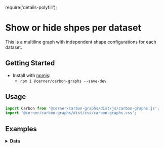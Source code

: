 require('details-polyfill');

# Show or hide shpes per dataset

This is a multiline graph with independent shape configurations for each dataset.

## Getting Started

- Install with [npmjs](https://www.npmjs.com):
  - `npm i @cerner/carbon-graphs --save-dev`

## Usage
```js
import Carbon from '@cerner/carbon-graphs/dist/js/carbon-graphs.js';
import '@cerner/carbon-graphs/dist/css/carbon-graphs.css';
```

## Examples
<LineGraph />

<details>
<summary style={{fontSize: 24 }}>
<b>Data</b>
</summary>

### Graph Config object
<GraphConfig />

### Data object
#### Dataset 1
<DataObject1 />

#### Dataset 4
<DataObject4 />

#### Dataset 6
<DataObject6 />
</details>
